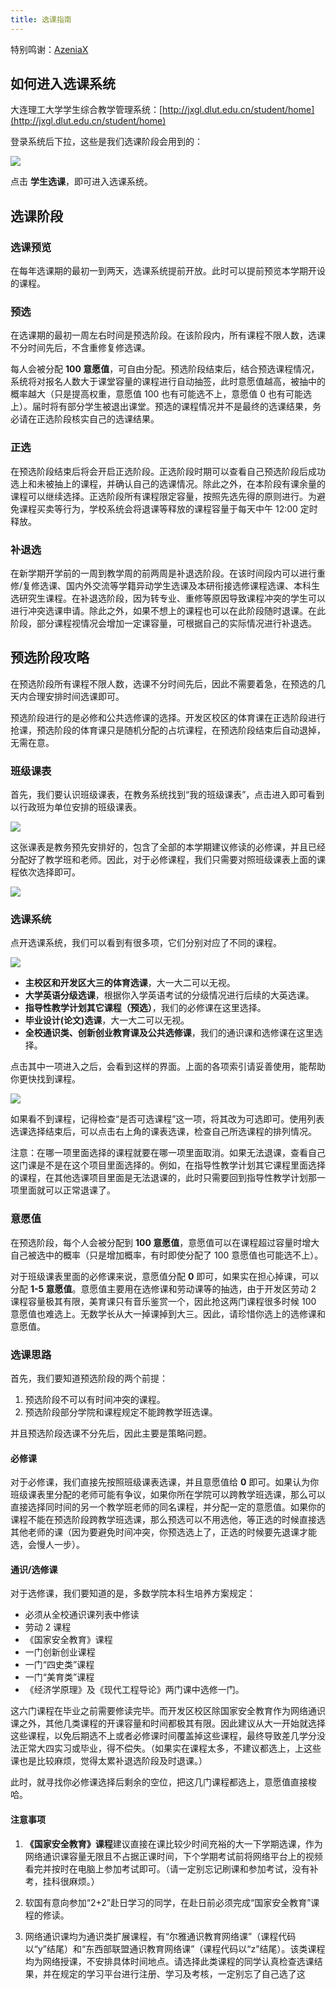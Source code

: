```yaml
---
title: 选课指南
---
```


特别鸣谢：[AzeniaX](https://github.com/AzeniaX)

## 如何进入选课系统

大连理工大学学生综合教学管理系统：[http://jxgl.dlut.edu.cn/student/home](http://jxgl.dlut.edu.cn/student/home)

登录系统后下拉，这些是我们选课阶段会用到的：

![](../../../assets/images/curricula-variable-entry.jpg)

点击 **学生选课**，即可进入选课系统。

## 选课阶段

### 选课预览

在每年选课期的最初一到两天，选课系统提前开放。此时可以提前预览本学期开设的课程。

### 预选

在选课期的最初一周左右时间是预选阶段。在该阶段内，所有课程不限人数，选课不分时间先后，不含重修复修选课。

每人会被分配 **100 意愿值**，可自由分配。预选阶段结束后，结合预选课程情况，系统将对报名人数大于课堂容量的课程进行自动抽签，此时意愿值越高，被抽中的概率越大（只是提高权重，意愿值 100 也有可能选不上，意愿值 0 也有可能选上）。届时将有部分学生被退出课堂。预选的课程情况并不是最终的选课结果，务必请在正选阶段核实自己的选课结果。

### 正选

在预选阶段结束后将会开启正选阶段。正选阶段时期可以查看自己预选阶段后成功选上和未被抽上的课程，并确认自己的选课情况。除此之外，在本阶段有课余量的课程可以继续选择。正选阶段所有课程限定容量，按照先选先得的原则进行。为避免课程买卖等行为，学校系统会将退课等释放的课程容量于每天中午 12:00 定时释放。

### 补退选

在新学期开学前的一周到教学周的前两周是补退选阶段。在该时间段内可以进行重修/复修选课、国内外交流等学籍异动学生选课及本研衔接选修课程选课、本科生选研究生课程。在补退选阶段，因为转专业、重修等原因导致课程冲突的学生可以进行冲突选课申请。除此之外，如果不想上的课程也可以在此阶段随时退课。在此阶段，部分课程视情况会增加一定课容量，可根据自己的实际情况进行补退选。

## 预选阶段攻略

在预选阶段所有课程不限人数，选课不分时间先后，因此不需要着急，在预选的几天内合理安排时间选课即可。

预选阶段进行的是必修和公共选修课的选择。开发区校区的体育课在正选阶段进行抢课，预选阶段的体育课只是随机分配的占坑课程，在预选阶段结束后自动退掉，无需在意。

### 班级课表

首先，我们要认识班级课表，在教务系统找到“我的班级课表”，点击进入即可看到以行政班为单位安排的班级课表。

![](../../../assets/images/class-schedule-entry.jpg)

这张课表是教务预先安排好的，包含了全部的本学期建议修读的必修课，并且已经分配好了教学班和老师。因此，对于必修课程，我们只需要对照班级课表上面的课程依次选择即可。

![](../../../assets/images/class-schedule.jpg)

### 选课系统

点开选课系统，我们可以看到有很多项，它们分别对应了不同的课程。

![](../../../assets/images/curricula-variable-system.jpg)

- **主校区和开发区大三的体育选课**，大一大二可以无视。
- **大学英语分级选课**，根据你入学英语考试的分级情况进行后续的大英选课。
- **指导性教学计划其它课程（预选）**，我们的必修课在这里选择。
- **毕业设计(论文)选课**，大一大二可以无视。
- **全校通识类、创新创业教育课及公共选修课**，我们的通识课和选修课在这里选择。

点击其中一项进入之后，会看到这样的界面。上面的各项索引请妥善使用，能帮助你更快找到课程。

![](../../../assets/images/curricula-variable-system-one.jpg)

如果看不到课程，记得检查“是否可选课程”这一项，将其改为可选即可。使用列表选课选择结束后，可以点击右上角的课表选课，检查自己所选课程的排列情况。

注意：在哪一项里面选择的课程就要在哪一项里面取消。如果无法退课，查看自己这门课是不是在这个项目里面选择的。例如，在指导性教学计划其它课程里面选择的课程，在其他选课项目里面是无法退课的，此时只需要回到指导性教学计划那一项里面就可以正常退课了。

### 意愿值

在预选阶段，每个人会被分配到 **100 意愿值**，意愿值可以在课程超过容量时增大自己被选中的概率（只是增加概率，有时即使分配了 100 意愿值也可能选不上）。

对于班级课表里面的必修课来说，意愿值分配 **0** 即可，如果实在担心掉课，可以分配 **1-5 意愿值**。意愿值主要用在选修课和劳动课等的抽选，由于开发区劳动 2 课程容量极其有限，美育课只有音乐鉴赏一个，因此抢这两门课程很多时候 100 意愿值也难选上。无数学长从大一掉课掉到大三。因此，请珍惜你选上的选修课和意愿值。

### 选课思路

首先，我们要知道预选阶段的两个前提：

1. 预选阶段不可以有时间冲突的课程。
2. 预选阶段部分学院和课程规定不能跨教学班选课。

并且预选阶段选课不分先后，因此主要是策略问题。

#### 必修课

对于必修课，我们直接先按照班级课表选课，并且意愿值给 **0** 即可。如果认为你班级课表里分配的老师可能有争议，如果你所在学院可以跨教学班选课，那么可以直接选择同时间的另一个教学班老师的同名课程，并分配一定的意愿值。如果你的课程不能在预选阶段跨教学班选课，那么预选可以不用选他，等正选的时候直接选其他老师的课（因为要避免时间冲突，你预选选上了，正选的时候要先退课才能选，会慢人一步）。

#### 通识/选修课

对于选修课，我们要知道的是，多数学院本科生培养方案规定：

- 必须从全校通识课列表中修读
- 劳动 2 课程
- 《国家安全教育》课程
- 一门创新创业课程
- 一门“四史类”课程
- 一门“美育类”课程
- 《经济学原理》及《现代工程导论》两门课中选修一门。

这六门课程在毕业之前需要修读完毕。而开发区校区除国家安全教育作为网络通识课之外，其他几类课程的开课容量和时间都极其有限。因此建议从大一开始就选择这些课程，以免后期选不上或者必修课时间覆盖掉这些课程，最终导致差几学分没法正常大四实习或毕业，得不偿失。（如果实在课程太多，不建议都选上，上这些课也是比较麻烦，觉得太累补退选阶段及时退课。）

此时，就寻找你必修课选择后剩余的空位，把这几门课程都选上，意愿值直接梭哈。

#### 注意事项

1. **《国家安全教育》课程**建议直接在课比较少时间充裕的大一下学期选课，作为网络通识课容量无限且不占据正课时间，下个学期考试前将网络平台上的视频看完并按时在电脑上参加考试即可。（请一定别忘记刷课和参加考试，没有补考，挂科很麻烦。）
2. 软国有意向参加“2+2”赴日学习的同学，在赴日前必须完成“国家安全教育”课程的修读。

3. 网络通识课均为通识类扩展课程，有“尔雅通识教育网络课”（课程代码以“y”结尾）和“东西部联盟通识教育网络课”（课程代码以“z”结尾）。该类课程均为网络授课，不安排具体时间地点。请选择此类课程的同学认真检查选课结果，并在规定的学习平台进行注册、学习及考核，一定别忘了自己选了这
